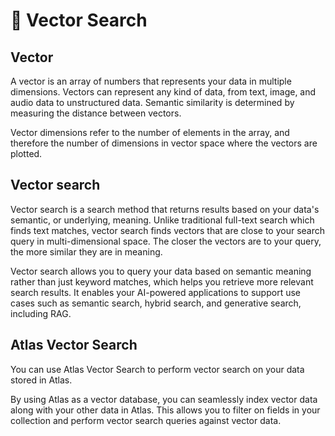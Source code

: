 
# 📘 Vector Search

## Vector

A vector is an array of numbers that represents your data in multiple dimensions. Vectors can represent any kind of data, from text, image, and audio data to unstructured data. Semantic similarity is determined by measuring the distance between vectors.

Vector dimensions refer to the number of elements in the array, and therefore the number of dimensions in vector space where the vectors are plotted.

## Vector search

Vector search is a search method that returns results based on your data's semantic, or underlying, meaning. Unlike traditional full-text search which finds text matches, vector search finds vectors that are close to your search query in multi-dimensional space. The closer the vectors are to your query, the more similar they are in meaning.

Vector search allows you to query your data based on semantic meaning rather than just keyword matches, which helps you retrieve more relevant search results. It enables your AI-powered applications to support use cases such as semantic search, hybrid search, and generative search, including RAG.

## Atlas Vector Search

You can use Atlas Vector Search to perform vector search on your data stored in Atlas. 

By using Atlas as a vector database, you can seamlessly index vector data along with your other data in Atlas. This allows you to filter on fields in your collection and perform vector search queries against vector data.